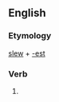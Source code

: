 ==English==

===Etymology===
[[slew]] + [[-est]]

===Verb===
{{head|en}}

# {{second-person singular of|slew|lang=en}}